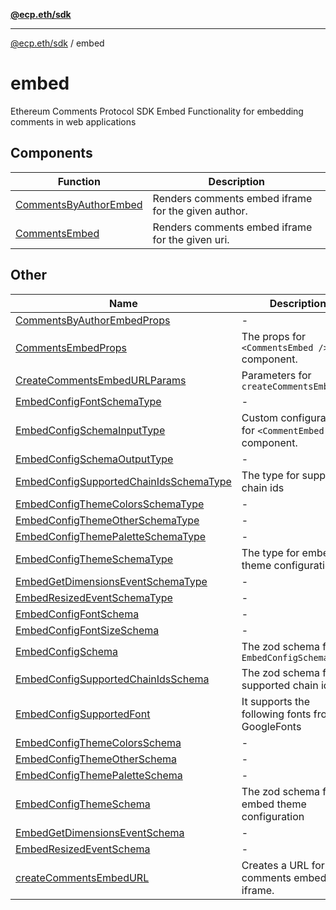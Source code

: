 [**@ecp.eth/sdk**](../index.mdx)

***

[@ecp.eth/sdk](/sdk-reference/index.mdx) / embed

# embed

Ethereum Comments Protocol SDK Embed
Functionality for embedding comments in web applications

## Components

| Function | Description |
| ------ | ------ |
| [CommentsByAuthorEmbed](/sdk-reference/embed/functions/CommentsByAuthorEmbed.mdx) | Renders comments embed iframe for the given author. |
| [CommentsEmbed](/sdk-reference/embed/functions/CommentsEmbed.mdx) | Renders comments embed iframe for the given uri. |

## Other

| Name | Description |
| ------ | ------ |
| [CommentsByAuthorEmbedProps](/sdk-reference/embed/type-aliases/CommentsByAuthorEmbedProps.mdx) | - |
| [CommentsEmbedProps](/sdk-reference/embed/type-aliases/CommentsEmbedProps.mdx) | The props for `<CommentsEmbed />` component. |
| [CreateCommentsEmbedURLParams](/sdk-reference/embed/type-aliases/CreateCommentsEmbedURLParams.mdx) | Parameters for `createCommentsEmbedURL` |
| [EmbedConfigFontSchemaType](/sdk-reference/embed/type-aliases/EmbedConfigFontSchemaType.mdx) | - |
| [EmbedConfigSchemaInputType](/sdk-reference/embed/type-aliases/EmbedConfigSchemaInputType.mdx) | Custom configuration for `<CommentEmbed />` component. |
| [EmbedConfigSchemaOutputType](/sdk-reference/embed/type-aliases/EmbedConfigSchemaOutputType.mdx) | - |
| [EmbedConfigSupportedChainIdsSchemaType](/sdk-reference/embed/type-aliases/EmbedConfigSupportedChainIdsSchemaType.mdx) | The type for supported chain ids |
| [EmbedConfigThemeColorsSchemaType](/sdk-reference/embed/type-aliases/EmbedConfigThemeColorsSchemaType.mdx) | - |
| [EmbedConfigThemeOtherSchemaType](/sdk-reference/embed/type-aliases/EmbedConfigThemeOtherSchemaType.mdx) | - |
| [EmbedConfigThemePaletteSchemaType](/sdk-reference/embed/type-aliases/EmbedConfigThemePaletteSchemaType.mdx) | - |
| [EmbedConfigThemeSchemaType](/sdk-reference/embed/type-aliases/EmbedConfigThemeSchemaType.mdx) | The type for embed theme configuration |
| [EmbedGetDimensionsEventSchemaType](/sdk-reference/embed/type-aliases/EmbedGetDimensionsEventSchemaType.mdx) | - |
| [EmbedResizedEventSchemaType](/sdk-reference/embed/type-aliases/EmbedResizedEventSchemaType.mdx) | - |
| [EmbedConfigFontSchema](/sdk-reference/embed/variables/EmbedConfigFontSchema.mdx) | - |
| [EmbedConfigFontSizeSchema](/sdk-reference/embed/variables/EmbedConfigFontSizeSchema.mdx) | - |
| [EmbedConfigSchema](/sdk-reference/embed/variables/EmbedConfigSchema.mdx) | The zod schema for `EmbedConfigSchemaType` |
| [EmbedConfigSupportedChainIdsSchema](/sdk-reference/embed/variables/EmbedConfigSupportedChainIdsSchema.mdx) | The zod schema for supported chain ids |
| [EmbedConfigSupportedFont](/sdk-reference/embed/variables/EmbedConfigSupportedFont.mdx) | It supports the following fonts from GoogleFonts |
| [EmbedConfigThemeColorsSchema](/sdk-reference/embed/variables/EmbedConfigThemeColorsSchema.mdx) | - |
| [EmbedConfigThemeOtherSchema](/sdk-reference/embed/variables/EmbedConfigThemeOtherSchema.mdx) | - |
| [EmbedConfigThemePaletteSchema](/sdk-reference/embed/variables/EmbedConfigThemePaletteSchema.mdx) | - |
| [EmbedConfigThemeSchema](/sdk-reference/embed/variables/EmbedConfigThemeSchema.mdx) | The zod schema for embed theme configuration |
| [EmbedGetDimensionsEventSchema](/sdk-reference/embed/variables/EmbedGetDimensionsEventSchema.mdx) | - |
| [EmbedResizedEventSchema](/sdk-reference/embed/variables/EmbedResizedEventSchema.mdx) | - |
| [createCommentsEmbedURL](/sdk-reference/embed/functions/createCommentsEmbedURL.mdx) | Creates a URL for the comments embed iframe. |
